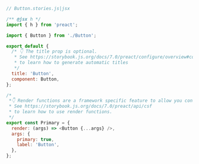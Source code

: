 ```js
// Button.stories.js|jsx

/** @jsx h */
import { h } from 'preact';

import { Button } from './Button';

export default {
  /* 👇 The title prop is optional.
   * See https://storybook.js.org/docs/7.0/preact/configure/overview#configure-story-loading
   * to learn how to generate automatic titles
   */
  title: 'Button',
  component: Button,
};

/*
 *👇 Render functions are a framework specific feature to allow you control on how the component renders.
 * See https://storybook.js.org/docs/7.0/preact/api/csf
 * to learn how to use render functions.
 */
export const Primary = {
  render: (args) => <Button {...args} />,
  args: {
    primary: true,
    label: 'Button',
  },
};
```
